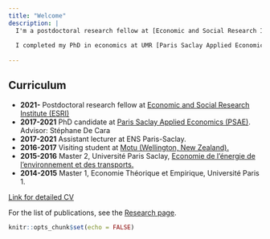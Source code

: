 ```yaml
---
title: "Welcome"
description: |
  I'm a postdoctoral research fellow at [Economic and Social Research Institute (ESRI)](https://www.esri.ie/) in Dublin, Ireland. I work on economics relevant to climate change. In particular, I am interested in modeling and estimating climate change impacts, designing mitigation policies, and their specific implications for agriculture.
      
  I completed my PhD in economics at UMR [Paris Saclay Applied Economics (PSAE)](https://www6.versailles-grignon.inrae.fr/economie_publique) in September 2021, advised by Stéphane De Cara (INRAE). 
  
---
```


## Curriculum
* **2021-** Postdoctoral research fellow at [Economic and Social Research Institute (ESRI)](https://www.esri.ie/)
* **2017-2021** PhD candidate at [Paris Saclay Applied Economics (PSAE)](https://www6.versailles-grignon.inrae.fr/economie_publique). Advisor: Stéphane De Cara
* **2017-2021** Assistant lecturer at ENS Paris-Saclay.
* **2016-2017** Visiting student at [Motu (Wellington, New Zealand).](https://www.motu.nz/)
* **2015-2016** Master 2, Université Paris Saclay, [Economie de l'énergie de l'environnement et des transports.](https://www.universite-paris-saclay.fr/en/education/master/environmental-energy-and-transport-economics/m2-economie-du-developpement-durable-et-de-lenvironnement)
* **2014-2015** Master 1, Economie Théorique et Empirique, Université Paris 1.

[Link for detailed CV](https://www.dropbox.com/s/xb7yallo057aeoy/CV_2022.pdf?dl=0)

For the list of publications, see the [Research page](https://loichy.github.io/research.html).

```r
knitr::opts_chunk$set(echo = FALSE)
```

